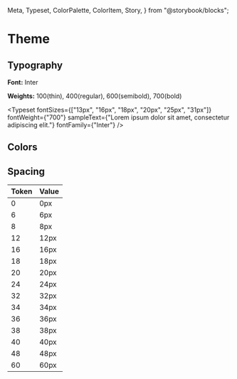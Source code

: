   Meta,
  Typeset,
  ColorPalette,
  ColorItem,
  Story,
} from "@storybook/blocks";

<Meta title="Theme" />

# Theme

## Typography

**Font:** Inter

**Weights:** 100(thin), 400(regular), 600(semibold), 700(bold)

<Typeset
  fontSizes={["13px", "16px", "18px", "20px", "25px", "31px"]}
  fontWeight={"700"}
  sampleText={"Lorem ipsum dolor sit amet, consectetur adipiscing elit."}
  fontFamily={"Inter"}
/>

## Colors

<ColorPalette>
  <ColorItem
    title="White and Black"
    colors={{ white: "#FFFFFF", black: "#000000" }}
  />
  <ColorItem
    title="Neutral"
    colors={{
      "neutral-100": "#f5f5f5",
      "neutral-200": "#F8F8F8",
      "neutral-300": "#CBCBCB",
      "neutral-400": "#8B8B8B",
      "neutral-500": "#444444",
    }}
  />
  <ColorItem
    title="Orange"
    colors={{
      "orange-100": "#FF5031",
    }}
  />
  <ColorItem
    title="Green"
    colors={{
      "green-100": "#E4EDE3",
      "green-200": "#47A138",
    }}
  />
  <ColorItem
    title="Cyan"
    colors={{
      "cyan-100": "#DEE9EA",
      "cyan-200": "#024D60",
      "cyan-300": "#004D61",
    }}
  />
</ColorPalette>

## Spacing

| Token | Value |
| ----- | ----- |
| 0     | 0px   |
| 6     | 6px   |
| 8     | 8px   |
| 12    | 12px  |
| 16    | 16px  |
| 18    | 18px  |
| 20    | 20px  |
| 24    | 24px  |
| 32    | 32px  |
| 34    | 34px  |
| 36    | 36px  |
| 38    | 38px  |
| 40    | 40px  |
| 48    | 48px  |
| 60    | 60px  |
